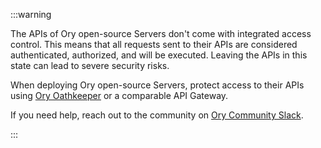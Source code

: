 :::warning

The APIs of Ory open-source Servers don't come with integrated access control. This means that all requests sent to their APIs are
considered authenticated, authorized, and will be executed. Leaving the APIs in this state can lead to severe security risks.

When deploying Ory open-source Servers, protect access to their APIs using [Ory Oathkeeper](https://github.com/ory/oathkeeper) or
a comparable API Gateway.

If you need help, reach out to the community on [Ory Community Slack](http://slack.ory.sh/).

:::

